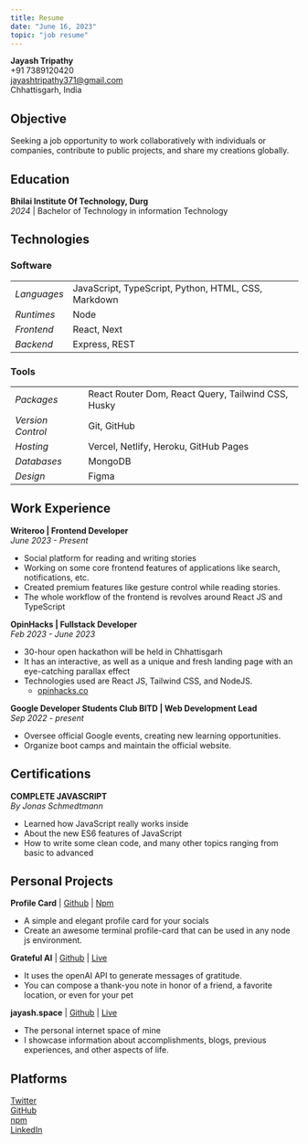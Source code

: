 ```yaml
---
title: Resume
date: "June 16, 2023"
topic: "job resume"
---
```


**Jayash Tripathy** <br/>
+91 7389120420<br/>
[jayashtripathy371@gmail.com][jayash-mail] <br/>
Chhattisgarh, India

## Objective

Seeking a job opportunity to work collaboratively with individuals or companies, contribute to public projects, and share my creations globally.

## Education

**Bhilai Institute Of Technology, Durg**  
_2024_ | Bachelor of Technology in information Technology

## Technologies

### Software

|             |                                                                 |
| ----------- | --------------------------------------------------------------- |
| _Languages_ | JavaScript, TypeScript, Python, HTML, CSS, Markdown             |
| _Runtimes_  | Node                                                            |
| _Frontend_  | React, Next                                                     |
| _Backend_   | Express, REST                                                   |

### Tools

|                   |                                                    |
| ----------------- | -------------------------------------------------- |
| _Packages_        | React Router Dom, React Query, Tailwind CSS, Husky |
| _Version Control_ | Git, GitHub                                        |
| _Hosting_         | Vercel, Netlify, Heroku, GitHub Pages              |
| _Databases_       | MongoDB                                            |
| _Design_          | Figma                                              |

## Work Experience

**Writeroo | Frontend Developer**  
_June 2023 - Present_

- Social platform for reading and writing stories
- Working on some core frontend features of applications like search, notifications, etc.
- Created premium features like gesture control while reading stories.
- The whole workflow of the frontend is revolves around React JS and TypeScript

**OpinHacks | Fullstack Developer**  
_Feb 2023 - June 2023_

- 30-hour open hackathon will be held in Chhattisgarh
- It has an interactive, as well as a unique and fresh landing page with an eye-catching parallax effect
- Technologies used are React JS, Tailwind CSS, and NodeJS.
   - [opinhacks.co][opinhacks]

**Google Developer Students Club BITD | Web Development Lead**  
_Sep 2022 - present_

- Oversee official Google events, creating new learning opportunities.
- Organize boot camps and maintain the official website.


## Certifications

**COMPLETE JAVASCRIPT**  
_By Jonas Schmedtmann_

- Learned how JavaScript really works inside
- About the new ES6 features of JavaScript
- How to write some clean code, and many other topics ranging from basic to advanced


## Personal Projects

**Profile Card** | [Github][profilecard-github] | [Npm][profilecard-npm]
- A simple and elegant profile card for your socials
- Create an awesome terminal profile-card that can be used in any node js environment. 

**Grateful AI** | [Github][gratefulai-github] | [Live][gratefulai-live]
- It uses the openAI API to generate messages of gratitude. 
- You can compose a thank-you note in honor of a friend, a favorite location, or even for your pet

**jayash.space** | [Github][jayashspace-github] | [Live][jayashspace-live]
- The personal internet space of mine 
- I showcase information about accomplishments, blogs, previous experiences, and other aspects of life.


## Platforms

[Twitter][twitter]  
[GitHub][github]  
[npm][npm]  
[LinkedIn][linkedin]  


[github]: https://github.com/JayashTripathy
[npm]: https://www.npmjs.com/settings/jayash_tripathy/packages
[jayash-mail]: https://mail.google.com/mail/u/0/#inbox?compose=GTvVlcSDXmnGxtzfcmCpSvNtxljMRbFHCgLwZfGBMbJxNHVhzKxmHlNMdZfHvjZWSkDJFTgClhdWV
[twitter]: https://twitter.com/jayash_tripathy
[linkedin]: https://www.linkedin.com/in/jayash-tripathy/

[opinhacks]: https://opinhacks.co/

[profilecard-github]: https://github.com/JayashTripathy/profile-card
[profilecard-npm]: https://www.npmjs.com/package/jayash

[gratefulai-github]: https://github.com/JayashTripathy/grateful-ai
[gratefulai-live]: https://grateful-ai.vercel.app/

[jayashspace-github]: https://github.com/JayashTripathy/jayash.space
[jayashspace-live]: https://jayash.space